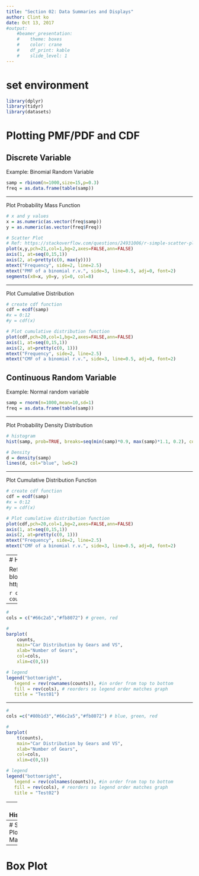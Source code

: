 ```yaml
---
title: "Section 02: Data Summaries and Displays"
author: Clint ko
date: Oct 13, 2017
#output: 
    #beamer_presentation:
    #    theme: boxes
    #    color: crane
    #    df_print: kable
    #    slide_level: 1
---
```

# set environment
```r
library(dplyr)
library(tidyr)
library(datasets)
```


# Plotting PMF/PDF and CDF

## Discrete Variable

Example: Binomial Random Variable
```r
samp = rbinom(n=1000,size=15,p=0.3)
freq = as.data.frame(table(samp))
```

---

Plot Probability Mass Function
```r
# x and y values
x = as.numeric(as.vector(freq$samp))
y = as.numeric(as.vector(freq$Freq))

# Scatter Plot
# Ref: https://stackoverflow.com/questions/24931006/r-simple-scatter-plot-with-vertical-lines
plot(x,y,pch=21,col=1,bg=2,axes=FALSE,ann=FALSE)
axis(1, at=seq(0,15,1))
axis(2, at=pretty(c(0, max(y))))
mtext("Frequency", side=2, line=2.5)
mtext("PMF of a binomial r.v.", side=3, line=0.5, adj=0, font=2)
segments(x0=x, y0=y, y1=0, col=8)
```

---

Plot Cumulative Distribution
```r
# create cdf function
cdf = ecdf(samp)
#x = 0:12
#y = cdf(x)

# Plot cumulative distribution function
plot(cdf,pch=20,col=1,bg=2,axes=FALSE,ann=FALSE)
axis(1, at=seq(0,15,1))
axis(2, at=pretty(c(0, 1)))
mtext("Frequency", side=2, line=2.5)
mtext("CMF of a binomial r.v.", side=3, line=0.5, adj=0, font=2)
```

## Continuous Random Variable

Example: Normal random variable
```r
samp = rnorm(n=1000,mean=10,sd=1)
freq = as.data.frame(table(samp))
```

---

Plot Probability Density Distribution
```r
# histogram
hist(samp, prob=TRUE, breaks=seq(min(samp)*0.9, max(samp)*1.1, 0.2), col="grey50")

# Density
d = density(samp)
lines(d, col="blue", lwd=2)
```

---

Plot Cumulative Distribution Function
```r
# create cdf function
cdf = ecdf(samp)
#x = 0:12
#y = cdf(x)

# Plot cumulative distribution function
plot(cdf,pch=20,col=1,bg=2,axes=FALSE,ann=FALSE)
axis(1, at=seq(0,15,1))
axis(2, at=pretty(c(0, 1)))
mtext("Frequency", side=2, line=2.5)
mtext("CMF of a binomial r.v.", side=3, line=0.5, adj=0, font=2)
```


---
# Horizontal, Vertial, Stacked Bar Charts

Reference
- https://www.r-bloggers.com/stacked-bar-charts-in-r/
- http://www.statmethods.net/graphs/bar.html

```r
counts <- table(mtcars$vs, mtcars$gear)
counts
```

---

```r
#
cols = c("#66c2a5","#fb8072") # green, red

#
barplot(
    counts, 
    main="Car Distribution by Gears and VS",
    xlab="Number of Gears", 
    col=cols,
    xlim=c(0,5))

# legend
legend("bottomright", 
   legend = rev(rownames(counts)), #in order from top to bottom
   fill = rev(cols), # reorders so legend order matches graph
   title = "Test01")
```

---

```r
#
cols =c("#80b1d3","#66c2a5","#fb8072") # blue, green, red

#
barplot(
    t(counts), 
    main="Car Distribution by Gears and VS",
    xlab="Number of Gears", 
    col=cols,
    xlim=c(0,5))

# legend
legend("bottomright", 
   legend = rev(colnames(counts)), #in order from top to bottom
   fill = rev(cols), # reorders so legend order matches graph
   title = "Test02")
```

---
# Histogram


---
# Scatter Plot & Matrix Plot

---
# Box Plot

